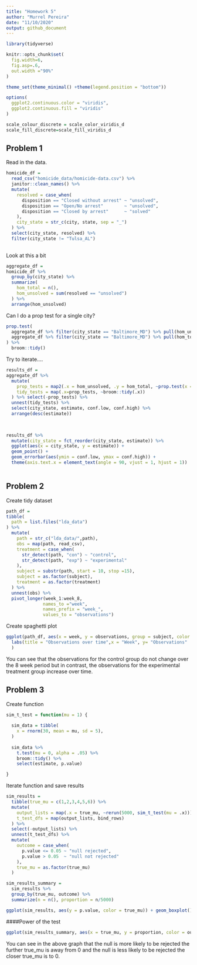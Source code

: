 ```yaml
---
title: "Homework 5"
author: "Murrel Pereira"
date: "11/10/2020"
output: github_document
---
```


```r
library(tidyverse)

knitr::opts_chunk$set(
  fig.width=6,
  fig.asp=.6,
  out.width ="90%"
)

theme_set(theme_minimal() +theme(legend.position = "bottom"))

options(
  ggplot2.continuous.color = "viridis",
  ggplot2.continuous.fill = "viridis"
)

scale_colour_discrete = scale_color_viridis_d
scale_fill_discrete=scale_fill_viridis_d

```

## Problem 1

Read in the data.

```r
homicide_df =
  read_csv("homicide_data/homicide-data.csv") %>% 
  janitor::clean_names() %>% 
  mutate(
    resolved = case_when(
      disposition == "Closed without arrest" ~ "unsolved",
      disposition == "Open/No arrest"        ~ "unsolved",
      disposition == "Closed by arrest"      ~ "solved"
    ),
    city_state = str_c(city, state, sep = "_")
  ) %>% 
  select(city_state, resolved) %>% 
  filter(city_state != "Tulsa_AL") 
  
```

Look at this a bit

```r
aggregate_df =
homicide_df %>% 
  group_by(city_state) %>% 
  summarize(
    hom_total = n(),
    hom_unsolved = sum(resolved == "unsolved")
  ) %>% 
  arrange(hom_unsolved)
```

Can I do a prop test for a single city?

```r
prop.test(
  aggregate_df %>% filter(city_state == "Baltimore_MD") %>% pull(hom_unsolved),
  aggregate_df %>% filter(city_state == "Baltimore_MD") %>% pull(hom_total)
) %>% 
  broom::tidy()
```

Try to iterate....

```r
results_df =
aggregate_df %>% 
  mutate(
    prop_tests = map2(.x = hom_unsolved, .y = hom_total, ~prop.test(x = .x, n = .y)),
    tidy_tests = map(.x=prop_tests, ~broom::tidy(.x))
  ) %>% select(-prop_tests) %>% 
  unnest(tidy_tests) %>% 
  select(city_state, estimate, conf.low, conf.high) %>% 
  arrange(desc(estimate))
  
  
```

```r
results_df %>% 
  mutate(city_state = fct_reorder(city_state, estimate)) %>% 
  ggplot(aes(x = city_state, y = estimate)) +
  geom_point() +
  geom_errorbar(aes(ymin = conf.low, ymax = conf.high)) +
  theme(axis.text.x = element_text(angle = 90, vjust = 1, hjust = 1))
  
```

## Problem 2

Create tidy dataset
```r

path_df = 
tibble(
  path = list.files("lda_data")
) %>% 
  mutate(
    path = str_c("lda_data/",path),
    obs = map(path, read_csv),
    treatment = case_when(
      str_detect(path, "con") ~ "control",
      str_detect(path, "exp") ~ "experimental"
    ),
    subject = substr(path, start = 10, stop =15),
    subject = as.factor(subject),
    treatment = as.factor(treatment)
  ) %>% 
  unnest(obs) %>% 
  pivot_longer(week_1:week_8,
              names_to ="week",
              names_prefix = "week_",
              values_to = "observations")

```

Create spaghetti plot
```r
ggplot(path_df, aes(x = week, y = observations, group = subject, color = treatment)) + geom_point() + geom_line() + 
  labs(title = "Observations over time",x = "Week", y= "Observations"
  )
```

You can see that the observations for the control group do not change over the 8 week period but in contrast, the observations for the experimental treatment group increase over time.

## Problem 3

Create function
```r
sim_t_test = function(mu = 1) {
  
  sim_data = tibble(
    x = rnorm(30, mean = mu, sd = 5),
  )
  
  sim_data %>% 
    t.test(mu = 0, alpha = .05) %>% 
    broom::tidy() %>% 
    select(estimate, p.value) 

}
```

Iterate function and save results
```r
sim_results =
  tibble(true_mu = c(1,2,3,4,5,6)) %>% 
  mutate(
    output_lists = map(.x = true_mu, ~rerun(5000, sim_t_test(mu = .x))),
    t_test_dfs = map(output_lists, bind_rows)
  ) %>% 
  select(-output_lists) %>% 
  unnest(t_test_dfs) %>% 
  mutate(
    outcome = case_when(
      p.value <= 0.05 ~ "null rejected",
      p.value > 0.05  ~ "null not rejected"
    ),
    true_mu = as.factor(true_mu)
  )
```

```r
sim_results_summary = 
  sim_results %>% 
  group_by(true_mu, outcome) %>% 
  summarize(n = n(), proportion = n/5000)
```

```r
ggplot(sim_results, aes(y = p.value, color = true_mu)) + geom_boxplot() + geom_hline(yintercept = 0.05, linetype = "dashed")
```

####Power of the test 
```r
ggplot(sim_results_summary, aes(x = true_mu, y = proportion, color = outcome, group = outcome)) + geom_point() + geom_line()
```

You can see in the above graph that the null is more likely to be rejected the further true_mu is away from 0 and the null is less likely to be rejected the closer true_mu is to 0. 

```r

```

